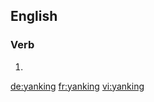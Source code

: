 
==English==

===Verb===
{{head|en}}

# {{present participle of|yank}}

[[de:yanking]]
[[fr:yanking]]
[[vi:yanking]]